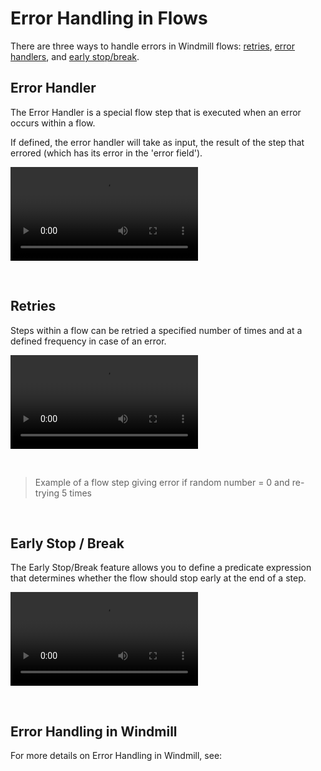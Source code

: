 
# Error Handling in Flows

There are three ways to handle errors in Windmill flows: [retries](./14_retries.md), [error handlers](./7_flow_error_handler.md), and [early stop/break](./2_early_stop.md).

## Error Handler

The Error Handler is a special flow step that is executed when an error occurs within a flow.

If defined, the error handler will take as input, the result of the step that errored (which has its error in the 'error field').

<video
    className="border-2 rounded-xl object-cover w-full h-full dark:border-gray-800"
    autoPlay
    loop
    controls
    src="/videos/error_handler.mp4"
/>

<br/>

<div class="grid grid-cols-2 gap-6 mb-4">
	<DocCard
		color="teal"
		title="Error Handler"
		description="Configure a script to handle errors."
		href="/docs/flows/flow_error_handler"
	/>
</div>

## Retries

Steps within a flow can be retried a specified number of times and at a defined frequency in case of an error.

<video
    className="border-2 rounded-xl object-cover w-full h-full dark:border-gray-800"
    autoPlay
    loop
    controls
    src="/videos/retries_example.mp4"
/>

<br/>

> Example of a flow step giving error if random number = 0 and re-trying 5 times

<br/>

<div class="grid grid-cols-2 gap-6 mb-4">
	<DocCard
		color="teal"
		title="Retries"
		description="Re-try a step in case of error."
		href="/docs/flows/retries"
	/>
</div>

## Early Stop / Break

The Early Stop/Break feature allows you to define a predicate expression that determines whether the flow should stop early at the end of a step.

<video
    className="border-2 rounded-xl object-cover w-full h-full dark:border-gray-800"
    autoPlay
    loop
    controls
    src="/videos/early_stop.mp4"
/>

<br/>

<div class="grid grid-cols-2 gap-6 mb-4">
	<DocCard
		color="teal"
		title="Early Stop / Break"
		description="Suspend executions within a flow for a specified time."
		href="/docs/flows/sleep"
	/>
</div>

## Error Handling in Windmill

For more details on Error Handling in Windmill, see:

<div class="grid grid-cols-2 gap-6 mb-4">
	<DocCard
    	color="teal"
        title="Collaboration in Windmill"
    	description="Collaboration in Windmill is simplified through various features and workflows."
    	href="/docs/core_concepts/collaboration"
    />
</div>